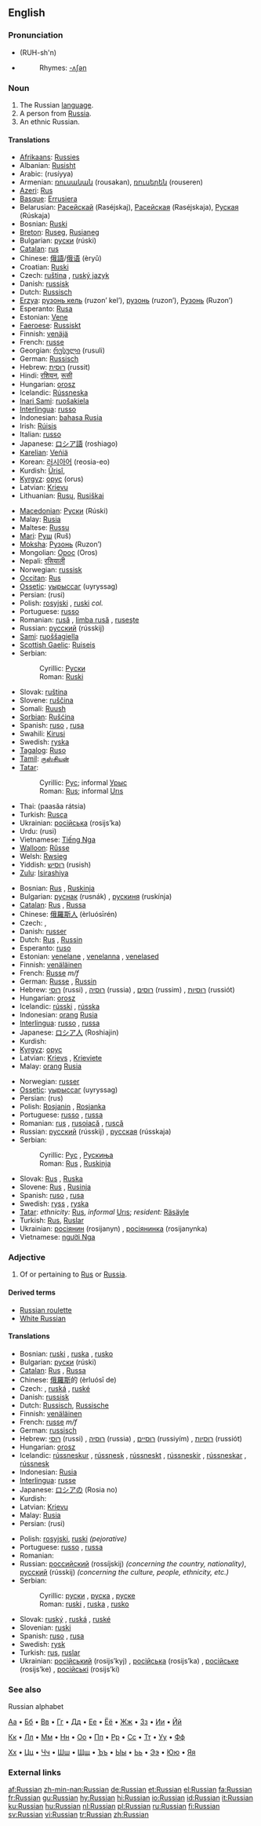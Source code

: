 {{interwiktionary|code=ru}}
{{wikipedia}}
==English==

===Pronunciation===
* {{IPA|/'rʌʃ(ə)n/}}  (RUH-sh'n)
* {{audio|en-us-Russian.ogg|Audio (US)}}
*: Rhymes: [[Rhymes:English:-ʌʃən|-ʌʃən]]

===Noun===
{{en-noun}}

# The Russian [[language]].
# A person from [[Russia]].
# An ethnic Russian.

====Translations====
{{trans-top|the Russian language}}
* [[Afrikaans]]: [[Russies]]
* Albanian: [[Rusisht]]
* Arabic: {{ARchar|[[روسية]]}} (rusíyya) {{f}}
* Armenian: [[ռուսական]] (rousakan), [[ռուսերեն]] (rouseren)
* [[Azeri]]: [[Rus]]
* [[Basque]]: [[Errusiera]]
* Belarusian: [[Расейскай]] (Raséjskaj), [[Расейская]] (Raséjskaja), [[Руская]] (Rúskaja)
* Bosnian: [[Ruski]] {{m}}
* [[Breton]]: [[Ruseg]], [[Rusianeg]]
* Bulgarian: [[руски]] (rúski) {{m}}
* [[Catalan]]: [[rus]] {{m}}
* Chinese: [[俄語]]/[[俄语]] (èryǔ)
* Croatian: [[Ruski]] {{m}}
* Czech: [[ruština]] {{f}}, [[ruský jazyk]] {{m}}
* Danish: [[russisk]]
* Dutch: [[Russisch]]
* [[Erzya]]: [[рузонь кель]] (ruzon’ kel’), [[рузонь]] (ruzon’), [[Рузонь]] (Ruzon’)
* Esperanto: [[Rusa]]
* Estonian: [[Vene]]
* [[Faeroese]]: [[Russiskt]]
* Finnish: [[venäjä]]
* French: [[russe]] {{m}}
* Georgian: [[რუსული]] (rusuli)
* German: [[Russisch]] {{n}}
* Hebrew: [[רוסית]] (russit)
* Hindi: [[रशियन]], [[रूसी]] <!--Transliteration needed.-->
* Hungarian: [[orosz]]
* Icelandic: [[Rússneska]]
* [[Inari Sami]]: [[ruošakiela]]
* [[Interlingua]]: [[russo]]
* Indonesian: [[bahasa Rusia]]
* Irish: [[Rúisis]]
* Italian: [[russo]]
* Japanese: [[ロシア語]] (roshiago)
* [[Karelian]]: [[Veńiä]]
* Korean: [[러시아어]] (reosia-eo)
* Kurdish: [[Ûrisî]], {{KUchar|[[ڕوسی]]}}
* [[Kyrgyz]]: [[орус]] (orus)
* Latvian: [[Krievu]]
* Lithuanian: [[Rusų]], [[Rusiškai]]
{{trans-mid}}
* [[Macedonian]]: [[Руски]] (Rúski)
* Malay: [[Rusia]]
* Maltese: [[Russu]]
* [[Mari]]: [[Руш]] (Ruš)
* [[Moksha]]: [[Рузонь]] (Ruzon’)
* Mongolian: [[Орос]] (Oros)
* Nepali: [[रसियाली]]
* Norwegian: [[russisk]]
* [[Occitan]]: [[Rus]]
* [[Ossetic]]: [[уырыссаг]] (uyryssag)
* Persian: {{FAchar|[[روسی]]}} (rusi)
* Polish: [[rosyjski]] {{m}}, [[ruski]] {{m}} ''col.''
* Portuguese: [[russo]] {{m}}
* Romanian: [[rusă]] {{f}}, [[limba rusă]] {{f}}, [[ruseşte]] {{italbrac|adverbial}}
* Russian: [[русский]] (rússkij) {{m}}
* [[Sami]]: [[ruoššagiella]]
* [[Scottish Gaelic]]: [[Ruiseis]] {{f}}
* Serbian:
*: Cyrillic: [[Руски]] {{m}}
*: Roman: [[Ruski]] {{m}}
* Slovak: [[ruština]] {{f}}
* Slovene: [[ruščina]] {{f}}
* Somali: [[Ruush]]
* [[Sorbian]]: [[Rušćina]]
* Spanish: [[ruso]] {{m}} , [[rusa]] {{f}}
* Swahili: [[Kirusi]]
* Swedish: [[ryska]]
* [[Tagalog]]: [[Ruso]]
* [[Tamil]]: [[ருஸ்சியன்]]
* [[Tatar]]:
*: Cyrillic: [[Рус]]; informal [[Урыс]]
*: Roman: [[Rus]]; informal [[Urıs]]
* Thai: {{THchar|[[ภาษารัสเซีย]]}} (paasăa rátsia)
* Turkish: [[Rusça]]
* Ukrainian: [[російська]] (rosijs’ka)
* Urdu: {{URchar|[[روسی]]}} (rusi)
* Vietnamese: [[Tiếng Nga]]
* [[Walloon]]: [[Rûsse]]
* Welsh: [[Rwsieg]]
* Yiddish: [[רוסיש]] (rusish)
* [[Zulu]]: [[Isirashiya]]
{{trans-bottom}}

{{trans-top|a person from Russia}}
* Bosnian: [[Rus]] {{m}}, [[Ruskinja]] {{f}}
* Bulgarian: [[руснак]] (rusnák) {{m}}, [[рускиня]] (ruskínja) {{f}}
* [[Catalan]]: [[Rus]] {{m}}, [[Russa]] {{f}}
* Chinese: [[俄羅斯人]] (èrluósīrén)
* Czech: {{t-|cs|Rus}} {{m}}, {{t|cs|Ruska}} {{f}}
* Danish: [[russer]]
* Dutch: [[Rus]] {{m}}, [[Russin]] {{f}}
* Esperanto: [[ruso]]
* Estonian: [[venelane]] {{m}}, [[venelanna]] {{f}}, [[venelased]] {{p}}
* Finnish: [[venäläinen]]
* French: [[Russe]] ''m/f''
* German: [[Russe]] {{m}}, [[Russin]] {{f}}
* Hebrew: [[רוסי]] (russi) {{m}}, [[רוסיה]] (russia) {{f}}, [[רוסים]] (russim) {{p}}, [[רוסיות]] (russiót) {{f|p}}
* Hungarian: [[orosz]]
* Icelandic: [[rússki]] {{m}}, [[rússka]] {{f}}
* Indonesian: [[orang]] [[Rusia]]
* [[Interlingua]]: [[russo]] {{m}}, [[russa]] {{f}}
* Japanese: [[ロシア人]] (Roshiajin)
* Kurdish: {{KUchar|[[ڕوسی]]}}
* [[Kyrgyz]]: [[орус]]
* Latvian: [[Krievs]] {{m}}, [[Krieviete]] {{f}}
* Malay: [[orang]] [[Rusia]]
{{trans-mid}}
* Norwegian: [[russer]]
* [[Ossetic]]: [[уырыссаг]] (uyryssag)
* Persian: {{FAchar|[[روس]]}} (rus)
* Polish: [[Rosjanin]] {{m}}, [[Rosjanka]] {{f}}
* Portuguese: [[russo]] {{m}}, [[russa]] {{f}}
* Romanian: [[rus]] {{m}}, [[rusoiacă]] {{f}}, [[ruscă]] {{f}}
* Russian: [[русский]] (rússkij) {{m}}, [[русская]] (rússkaja) {{f}}
* Serbian:
*: Cyrillic: [[Рус]] {{m}}, [[Рускиња]] {{f}}
*: Roman: [[Rus]] {{m}}, [[Ruskinja]] {{f}}
* Slovak: [[Rus]] {{m}}, [[Ruska]] {{f}}
* Slovene: [[Rus]] {{m}}, [[Rusinja]] {{f}}
* Spanish: [[ruso]] {{m}}, [[rusa]] {{f}}
* Swedish: [[ryss]] {{m}}, [[ryska]] {{f}}
* [[Tatar]]: ''ethnicity:'' [[Rus]], ''informal'' [[Urıs]]; ''resident:'' [[Räsäyle]]
* Turkish: [[Rus]], [[Ruslar]] {{p}}
* Ukrainian: [[росіянин]] (rosijanyn) {{m}}, [[росіянинка]] (rosijanynka) {{f}}
* Vietnamese: [[người Nga]]
{{trans-bottom}}

===Adjective===
{{en-adj}}

# Of or pertaining to [[Rus]] or [[Russia]].

====Derived terms====
* [[Russian roulette]]
* [[White Russian]]

====Translations====
{{top}}
* Bosnian: [[ruski]] {{m}}, [[ruska]] {{f}}, [[rusko]] {{n}}
* Bulgarian: [[руски]] (rúski) {{m}}
* [[Catalan]]: [[Rus]] {{m}}, [[Russa]] {{f}}
* Chinese: [[俄羅斯]]的 (èrluósī de)
* Czech: {{t|cs|ruský}} {{m}}, [[ruská]] {{f}}, [[ruské]] {{n}}
* Danish: [[russisk]]
* Dutch: [[Russisch]], [[Russische]]
* Finnish: [[venäläinen]]
* French: [[russe]] ''m/f''
* German: [[russisch]]
* Hebrew: [[רוסי]] (russi) {{m}}, [[רוסיה]] (russia) {{f}}, [[רוסיים]] (russiyím) {{p}}, [[רוסיות]] (russiót) {{f|p}}
* Hungarian: [[orosz]]
* Icelandic: [[rússneskur]] {{m}}, [[rússnesk]] {{f}}, [[rússneskt]] {{n}}, [[rússneskir]] {{m|p}}, [[rússneskar]] {{f|p}}, [[rússnesk]] {{n|p}}
* Indonesian: [[Rusia]]
* [[Interlingua]]: [[russe]]
* Japanese: [[ロシア]]の (Rosia no)
* Kurdish: {{KUchar|[[ڕوسی]]}}
* Latvian: [[Krievu]]
* Malay: [[Rusia]]
* Persian: {{FAchar|[[روسی]]}} (rusi)
{{mid}}
* Polish: [[rosyjski]], [[ruski]] ''(pejorative)''
* Portuguese: [[russo]] {{m}}, [[russa]] {{f}}
* Romanian: {{t|ro|rusesc}}
* Russian: [[российский]] (rossíjskij) {{m}} ''(concerning the country, nationality)'', [[русский]] (rússkij) {{m}} ''(concerning the culture, people, ethnicity, etc.)''
* Serbian:
*: Cyrillic: [[руски]] {{m}}, [[руска]] {{f}}, [[руске]] {{n}}
*: Roman: [[ruski]] {{m}}, [[ruska]] {{f}}, [[rusko]] {{n}}
* Slovak: [[ruský]] {{m}}, [[ruská]] {{f}}, [[ruské]] {{n}}
* Slovenian: [[ruski]]
* Spanish: [[ruso]] {{m}}, [[rusa]] {{f}}
* Swedish: [[rysk]]
* Turkish: [[rus]], [[ruslar]] {{p}}
* Ukrainian: [[російський]] (rosijs’kyj) {{m}}, [[російська]] (rosijs’ka) {{f}}, [[російське]] (rosijs’ke) {{n}}, [[російські]] (rosijs’ki) {{p}}
{{bottom}}

===See also===
;Russian alphabet
[[Index:Russian/а|Аа]] • [[Index:Russian/б|Бб]] • [[Index:Russian/в|Вв]] • [[Index:Russian/г|Гг]] • [[Index:Russian/д|Дд]] • [[Index:Russian/е|Ее]] • [[Index:Russian/ё|Ёё]] • [[Index:Russian/ж|Жж]] • [[Index:Russian/з|Зз]] • [[Index:Russian/и|Ии]] • [[Index:Russian/й|Йй]]

[[Index:Russian/к|Кк]] • [[Index:Russian/л|Лл]] • [[Index:Russian/м|Мм]] • [[Index:Russian/н|Нн]] • [[Index:Russian/о|Оо]] • [[Index:Russian/п|Пп]] • [[Index:Russian/р|Рр]] • [[Index:Russian/с|Сс]] • [[Index:Russian/т|Тт]] • [[Index:Russian/у|Уу]] • [[Index:Russian/ф|Фф]]

[[Index:Russian/х|Хх]] • [[Index:Russian/ц|Цц]] • [[Index:Russian/ч|Чч]] • [[Index:Russian/ш|Шш]] • [[Index:Russian/щ|Щщ]] • [[Index:Russian/ъ|Ъъ]] • [[Index:Russian/ы|Ыы]] • [[Index:Russian/ь|Ьь]] • [[Index:Russian/э|Ээ]] • [[Index:Russian/ю|Юю]] • [[Index:Russian/я|Яя]]

===External links===
{{ethnologue|code=rus}}

[[af:Russian]]
[[zh-min-nan:Russian]]
[[de:Russian]]
[[et:Russian]]
[[el:Russian]]
[[fa:Russian]]
[[fr:Russian]]
[[gu:Russian]]
[[hy:Russian]]
[[hi:Russian]]
[[io:Russian]]
[[id:Russian]]
[[it:Russian]]
[[ku:Russian]]
[[hu:Russian]]
[[nl:Russian]]
[[pl:Russian]]
[[ru:Russian]]
[[fi:Russian]]
[[sv:Russian]]
[[vi:Russian]]
[[tr:Russian]]
[[zh:Russian]]